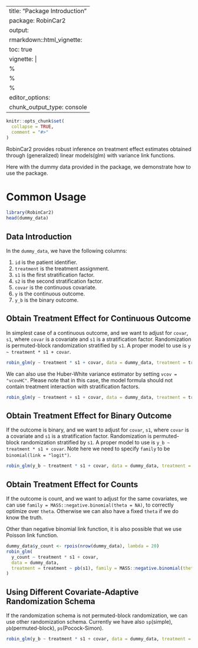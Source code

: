 
---
title: "Package Introduction"
package: RobinCar2
output:
  rmarkdown::html_vignette:
          toc: true
vignette: |
  %\VignetteIndexEntry{Package Introduction}
  %\VignetteEncoding{UTF-8}
  %\VignetteEngine{knitr::rmarkdown}
editor_options:
  chunk_output_type: console
---

```r
knitr::opts_chunk$set(
  collapse = TRUE,
  comment = "#>"
)
```

RobinCar2 provides robust inference on treatment effect estimates obtained through
(generalized) linear models(glm) with variance link functions.

Here with the dummy data provided in the package, we demonstrate how to use the package.

# Common Usage

```r
library(RobinCar2)
head(dummy_data)
```

## Data Introduction

In the `dummy_data`, we have the following columns:

1. `id` is the patient identifier.
1. `treatment` is the treatment assignment.
1. `s1` is the first stratification factor.
1. `s2` is the second stratification factor.
1. `covar` is the continuous covariate.
1. `y` is the continuous outcome.
1. `y_b` is the binary outcome.

## Obtain Treatment Effect for Continuous Outcome

In simplest case of a continuous outcome, and we want to adjust for `covar`, `s1`, where `covar` is
a covariate and `s1` is a stratification factor.
Randomization is permuted-block randomization stratified by `s1`.
A proper model to use is `y ~ treatment * s1 + covar`.

```r
robin_glm(y ~ treatment * s1 + covar, data = dummy_data, treatment = treatment ~ pb(s1))
```

We can also use the Huber-White variance estimator by setting `vcov = "vcovHC"`.
Please note that in this case, the model formula should not contain treatment interaction with stratification factors.

```r
robin_glm(y ~ treatment + s1 + covar, data = dummy_data, treatment = treatment ~ pb(s1), vcov = "vcovHC")
```

## Obtain Treatment Effect for Binary Outcome

If the outcome is binary, and we want to adjust for `covar`, `s1`, where `covar` is
a covariate and `s1` is a stratification factor.
Randomization is permuted-block randomization stratified by `s1`.
A proper model to use is `y_b ~ treatment * s1 + covar`.
Note here we need to specify `family` to be `binomial(link = "logit")`.

```r
robin_glm(y_b ~ treatment * s1 + covar, data = dummy_data, treatment = treatment ~ pb(s1), family = binomial(link = "logit"))
```

## Obtain Treatment Effect for Counts

If the outcome is count, and we want to adjust for the same covariates,
we can use `family = MASS::negative.binomial(theta = NA)`, to correctly optimize over `theta`.
Otherwise we can also have a fixed `theta` if we do know the truth.

Other than negative binomial link function, it is also possible that we use Poisson link function.

```r
dummy_data$y_count <- rpois(nrow(dummy_data), lambda = 20)
robin_glm(
  y_count ~ treatment * s1 + covar,
  data = dummy_data,
  treatment = treatment ~ pb(s1), family = MASS::negative.binomial(theta = 1)
)
```

## Using Different Covariate-Adaptive Randomization Schema

If the randomization schema is not permuted-block randomization, we can use other randomization schema.
Currently we have also `sp`(simple), `pb`(permuted-block), `ps`(Pocock-Simon).

```r
robin_glm(y_b ~ treatment * s1 + covar, data = dummy_data, treatment = treatment ~ ps(s1), family = binomial(link = "logit"))
```
